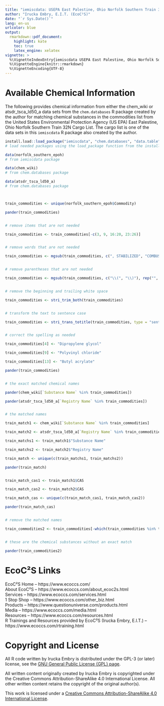 ```yaml
---
title: "iemiscdata: USEPA East Palestine, Ohio Norfolk Southern Train 32N Cargo List -- Chemical Databases Match"
author: "Irucka Embry, E.I.T. (EcoC²S)"
date: "`r Sys.Date()`"
lang: en-us
urlcolor: blue
output:
  rmarkdown::pdf_document:
    highlight: kate
    toc: true
    latex_engine: xelatex
vignette: >
  %\VignetteIndexEntry{iemiscdata USEPA East Palestine, Ohio Norfolk Southern Train 32N Cargo List -- Chemical Databases Match}
  %\VignetteEngine{knitr::rmarkdown}
  %\VignetteEncoding{UTF-8}
---
```


\bigskip

# Available Chemical Information

The following provides chemical information from either the chem_wiki or atsdr_tsca_ld50_a data sets from the `chem.databases` R package created by the author for matching chemical substances in the commodities list from the United States Environmental Protection Agency (US EPA) East Palestine, Ohio Norfolk Southern Train 32N Cargo List. The cargo list is one of the data sets in this `iemiscdata` R package also created by the author.

\medskip

```r

install.load::load_package("iemiscdata", "chem.databases", "data.table", "mgsub", "stringi", "pander")
# load needed packages using the load_package function from the install.load package (it is assumed that you have already installed these packages)

data(norfolk_southern_epoh)
# from iemiscdata package

data(chem_wiki)
# from chem.databases package

data(atsdr_tsca_ld50_a)
# from chem.databases package



train_commodities <- unique(norfolk_southern_epoh$Commodity)

pander(train_commodities)


# remove items that are not needed

train_commodities <- train_commodities[-c(3, 9, 16:20, 23:26)]


# remove words that are not needed

train_commodities <- mgsub(train_commodities, c(", STABILIZED", "COMBUSTIBLE LIQ., NOS", "LUBE OIL", "WAX"), rep("", 4), fixed = TRUE)


# remove parentheses that are not needed

train_commodities <- mgsub(train_commodities, c("\\(", "\\)"), rep("", 2), fixed = FALSE)


# remove the beginning and trailing white space

train_commodities <- stri_trim_both(train_commodities)


# transform the text to sentence case

train_commodities <- stri_trans_totitle(train_commodities, type = "sentence")


# correct the spelling as needed

train_commodities[4] <- "Dipropylene glycol"

train_commodities[9] <- "Polyvinyl chloride"

train_commodities[13] <- "Butyl acrylate"

pander(train_commodities)


# the exact matched chemical names

pander(chem_wiki[`Substance Name` %in% train_commodities])

pander(atsdr_tsca_ld50_a[`Registry Name` %in% train_commodities])


# the matched names

train_match1 <- chem_wiki[`Substance Name` %in% train_commodities]

train_match2 <- atsdr_tsca_ld50_a[`Registry Name` %in% train_commodities]

train_matchs1 <- train_match1$"Substance Name"

train_matchs2 <- train_match2$"Registry Name"

train_match <- unique(c(train_matchs1, train_matchs2))

pander(train_match)


train_match_cas1 <- train_match1$CAS

train_match_cas2 <- train_match2$CAS

train_match_cas <- unique(c(train_match_cas1, train_match_cas2))

pander(train_match_cas)


# remove the matched names

train_commodities2 <- train_commodities[-which(train_commodities %in% train_match)]


# these are the chemical substances without an exact match

pander(train_commodities2)

```

\bigskip
\bigskip
\bigskip
\bigskip

# EcoC²S Links

EcoC²S Home -- https://www.ecoccs.com/  
About EcoC²S -- https://www.ecoccs.com/about_ecoc2s.html  
Services -- https://www.ecoccs.com/services.html  
1 Stop Shop -- https://www.ecoccs.com/other_biz.html  
Products -- https://www.questionuniverse.com/products.html  
Media -- https://www.ecoccs.com/media.html  
Resources -- https://www.ecoccs.com/resources.html  
R Trainings and Resources provided by EcoC²S (Irucka Embry, E.I.T.) -- https://www.ecoccs.com/rtraining.html  

\bigskip
\bigskip

# Copyright and License

All R code written by Irucka Embry is distributed under the GPL-3 (or later) license, see the [GNU General Public License {GPL} page](https://www.gnu.org/licenses/gpl-3.0.html).  

All written content originally created by Irucka Embry is copyrighted under the Creative Commons Attribution-ShareAlike 4.0 International License. All other written content retains the copyright of the original author(s).  

This work is licensed under a [Creative Commons Attribution-ShareAlike 4.0 International License](https://creativecommons.org/licenses/by-sa/4.0/).  
